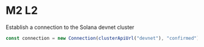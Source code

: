 # M2 L2

Establish a connection to the Solana devnet cluster

```js
const connection = new Connection(clusterApiUrl("devnet"), "confirmed");
```
